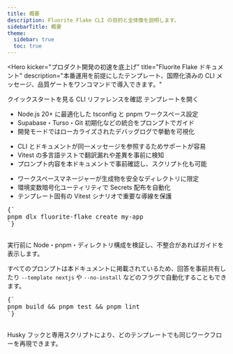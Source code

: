 ```yaml
---
title: 概要
description: Fluorite Flake CLI の目的と全体像を説明します。
sidebarTitle: 概要
theme:
  sidebar: true
  toc: true
---
```


<Hero
  kicker="プロダクト開発の初速を底上げ"
  title="Fluorite Flake ドキュメント"
  description="本番運用を前提にしたテンプレート、国際化済みの CLI メッセージ、品質ゲートをワンコマンドで導入できます。"
>
  <HeroActions>
    <HeroPrimary href="/ja/getting-started/">
      クイックスタートを見る
    </HeroPrimary>
    <HeroSecondary href="/ja/cli/">
      CLI リファレンスを確認
    </HeroSecondary>
    <HeroSecondary href="https://github.com/kotsutsumi/fluorite-flake/tree/main/templates">
      テンプレートを開く
    </HeroSecondary>
  </HeroActions>
  <HeroStats>
    <HeroStat value="5 分" label="初回スキャフォールド" />
    <HeroStat value="3 つ" label="NEXT.JS・EXPO・TAURI" />
    <HeroStat value="100%" label="Strict TypeScript" />
  </HeroStats>
</Hero>

<Section
  eyebrow="Fluorite Flake を選ぶ理由"
  title="本番品質の初期設定を最初から"
  description="リポジトリの規約をそのままテンプレートに落とし込み、プロダクト開発へ即座に移行できます。"
>
  <FeatureGrid>
    <FeatureCard
      icon="⚡"
      title="デモではなく実運用前提"
      description="TypeScript・Biome・Vitest・デプロイ用スクリプトを同梱し、CI に直結できます。"
    >
      <ul className="list-disc space-y-2 pl-5 marker:text-sky-500">
        <li>Node.js 20+ に最適化した tsconfig と pnpm ワークスペース設定</li>
        <li>Supabase・Turso・Git 初期化などの統合をプロンプトでガイド</li>
        <li>開発モードではローカライズされたデバッグログで挙動を可視化</li>
      </ul>
    </FeatureCard>
    <FeatureCard
      icon="🌐"
      title="国際化を前提に設計"
      description="英語と日本語のコピーを共有スキーマで管理し、FLUORITE_LOCALE で任意に切り替えられます。"
    >
      <ul className="list-disc space-y-2 pl-5 marker:text-sky-500">
        <li>CLI とドキュメントが同一メッセージを参照するためサポートが容易</li>
        <li>Vitest の多言語テストで翻訳漏れや差異を事前に検知</li>
        <li>プロンプト内容を本ドキュメントで事前確認し、スクリプト化も可能</li>
      </ul>
    </FeatureCard>
    <FeatureCard
      icon="🛡️"
      title="スケールする組織のガードレール"
      description="Git フック、CI 向けスクリプト、モノレポ構成の推奨で大規模チームでも整合性を維持します。"
    >
      <ul className="list-disc space-y-2 pl-5 marker:text-sky-500">
        <li>ワークスペースマネージャーが生成物を安全なディレクトリに限定</li>
        <li>環境変数暗号化ユーティリティで Secrets 配布を自動化</li>
        <li>テンプレート固有の Vitest シナリオで重要な導線を保護</li>
      </ul>
    </FeatureCard>
  </FeatureGrid>
</Section>

<Section
  eyebrow="ゼロから本番準備まで"
  title="一度作れば、あとは繰り返すだけ"
  description="新メンバーのオンボーディングでも PoC でも、変わらない手順で品質を担保できます。"
>
  <StepTimeline>
    <StepItem
      title="必要なときだけ導入"
      description="pnpm dlx で常に最新リリースを取得し、グローバルインストールは不要です。"
    >
      <pre className="overflow-x-auto rounded-2xl bg-slate-950 p-4 text-sm text-slate-100">
{`
pnpm dlx fluorite-flake create my-app
`}
      </pre>
      <p>
        実行前に Node・pnpm・ディレクトリ構成を検証し、不整合があればガイドを表示します。
      </p>
    </StepItem>
    <StepItem
      title="スタックを形にする"
      description="フレームワーク、パッケージマネージャー、データベース、統合オプションを整合性チェック付きで選択できます。"
    >
      <p>
        すべてのプロンプトは本ドキュメントに掲載されているため、回答を事前共有したり
        <code className="mx-1 rounded bg-slate-100 px-1 py-px text-xs font-semibold text-slate-600 dark:bg-slate-800 dark:text-slate-200">--template nextjs</code>
        や
        <code className="mx-1 rounded bg-slate-100 px-1 py-px text-xs font-semibold text-slate-600 dark:bg-slate-800 dark:text-slate-200">--no-install</code>
        などのフラグで自動化することもできます。
      </p>
    </StepItem>
    <StepItem
      title="検証して共有"
      description="リポジトリと同じ品質ゲートをプロジェクト内で実行し、Pull Request 前に統一された状態を保ちます。"
    >
      <pre className="overflow-x-auto rounded-2xl bg-slate-950 p-4 text-sm text-slate-100">
{`
pnpm build && pnpm test && pnpm lint
`}
      </pre>
      <p>
        Husky フックと専用スクリプトにより、どのテンプレートでも同じワークフローを再現できます。
      </p>
    </StepItem>
  </StepTimeline>
</Section>

<Section
  eyebrow="プロダクトチームのために"
  title="知見をスケールさせ、混乱を抑える"
  description="ガバナンス・ローカライズ・DX を CLI 一つに集約し、新サービスの立ち上げでもチーム間の認識を揃えます。"
>
  <Testimonial
    quote="Strict TypeScript、検証済みの品質ゲート、多言語対応という Fluorite の標準がそのままテンプレート化され、新チームでも初日から本番クオリティで開発できます。"
    author="中原 美佳"
    role="Fluorite Platform プリンシパルエンジニア"
  />
</Section>

<Section
  eyebrow="さらに知る"
  title="チェックしておきたいリソース"
  description="詳細ガイド、リファレンス、更新履歴を追いかけて、CLI の進化を逃さないようにしましょう。"
>
  <ResourceGrid>
    <ResourceCard
      icon="🚀"
      title="クイックスタート"
      description="CLI の導入から初回スキャフォールドまでを手順付きで解説します。"
      href="/ja/getting-started/"
    />
    <ResourceCard
      icon="🧭"
      title="CLI リファレンス"
      description="すべてのフラグ、環境変数、自動化フックを一覧できます。"
      href="/ja/cli/"
    />
    <ResourceCard
      icon="📦"
      title="テンプレートソース"
      description="メンテナンスされているテンプレートを調べ、自社向けに拡張しましょう。"
      href="https://github.com/kotsutsumi/fluorite-flake/tree/main/templates"
    />
    <ResourceCard
      icon="📣"
      title="リリースノート"
      description="新機能や breaking change を事前にキャッチし、安全にアップグレード。"
      href="https://github.com/kotsutsumi/fluorite-flake/releases"
    />
  </ResourceGrid>
</Section>
